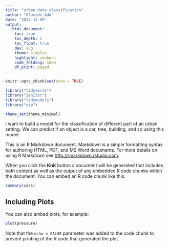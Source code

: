 ```yaml
---
title: "urban_data_classification"
author: "Olamide_Adu"
date: "2023-12-09"
output:
   html_document:
    toc: true
    toc_depth: 2
    toc_float: true
    dev: svg
    theme: simplex
    highlight: zenburn
    code_folding: show
    df_print: paged
---
```


```r
knitr::opts_chunk$set(echo = TRUE)

library("tidyverse")
library("janitor")
library("tidymodels")
library("vip")

theme_set(theme_minimal)
```
I want to build a model for the classification of different part of an urban setting. We can predict if an object is a car, tree, building, and so using this model.



This is an R Markdown document. Markdown is a simple formatting syntax for authoring HTML, PDF, and MS Word documents. For more details on using R Markdown see <http://rmarkdown.rstudio.com>.

When you click the **Knit** button a document will be generated that includes both content as well as the output of any embedded R code chunks within the document. You can embed an R code chunk like this:

```r
summary(cars)
```

## Including Plots

You can also embed plots, for example:

```r
plot(pressure)
```

Note that the `echo = FALSE` parameter was added to the code chunk to prevent printing of the R code that generated the plot.
